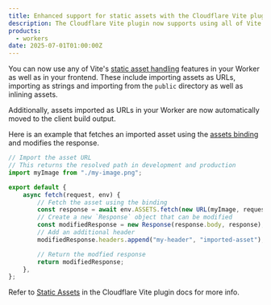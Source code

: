 ```yaml
---
title: Enhanced support for static assets with the Cloudflare Vite plugin
description: The Cloudflare Vite plugin now supports using all of Vite's static assets features in your Worker
products:
  - workers
date: 2025-07-01T01:00:00Z
---
```


You can now use any of Vite's [static asset handling](https://vite.dev/guide/assets) features in your Worker as well as in your frontend.
These include importing assets as URLs, importing as strings and importing from the `public` directory as well as inlining assets.

Additionally, assets imported as URLs in your Worker are now automatically moved to the client build output.

Here is an example that fetches an imported asset using the [assets binding](/workers/static-assets/binding/#binding) and modifies the response.

```ts
// Import the asset URL
// This returns the resolved path in development and production
import myImage from "./my-image.png";

export default {
	async fetch(request, env) {
		// Fetch the asset using the binding
		const response = await env.ASSETS.fetch(new URL(myImage, request.url));
		// Create a new `Response` object that can be modified
		const modifiedResponse = new Response(response.body, response);
		// Add an additional header
		modifiedResponse.headers.append("my-header", "imported-asset");

		// Return the modfied response
		return modifiedResponse;
	},
};
```

Refer to [Static Assets](/workers/vite-plugin/reference/static-assets/) in the Cloudflare Vite plugin docs for more info.
